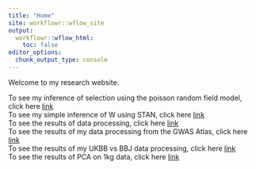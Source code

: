 ```yaml
---
title: "Home"
site: workflowr::wflow_site
output:
  workflowr::wflow_html:
    toc: false
editor_options:
  chunk_output_type: console
---
```


Welcome to my research website. 

To see my inference of selection using the poisson random field model, click here [link](simple_inference_PRF.html)  
To see my simple inference of W using STAN, click here [link](simple_stan_inference.html)   
To see the results of data processing, click here [link](CS_results.html)   
To see the results of my data processing from the GWAS Atlas, click here [link](GWAS_ATLAS_results.html)  
To see the results of my UKBB vs BBJ data processing, click here [link](BBJvUKKBB.html)  
To see the results of PCA on 1kg data, click here [link](Stratification.html)

